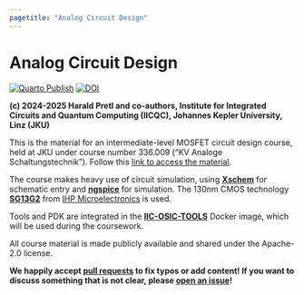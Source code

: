 ```yaml
---
pagetitle: "Analog Circuit Design"
---
```


# Analog Circuit Design

[![Quarto Publish](https://github.com/iic-jku/analog-circuit-design/actions/workflows/quarto-publish.yml/badge.svg?branch=main)](https://github.com/iic-jku/analog-circuit-design/actions/workflows/quarto-publish.yml)
[![DOI](https://zenodo.org/badge/830446772.svg)](https://doi.org/10.5281/zenodo.14387481)

**(c) 2024-2025 Harald Pretl and co-authors, Institute for Integrated Circuits and Quantum Computing (IICQC), Johannes Kepler University, Linz (JKU)**

This is the material for an intermediate-level MOSFET circuit design course, held at JKU under course number 336.009 ("KV Analoge Schaltungstechnik"). Follow this [link to access the material](analog_circuit_design.qmd).

The course makes heavy use of circuit simulation, using [**Xschem**](https://xschem.sourceforge.io) for schematic entry and [**ngspice**](https://ngspice.sourceforge.io) for simulation. The 130nm CMOS technology [**SG13G2**](https://github.com/IHP-GmbH/IHP-Open-PDK) from [IHP Microelectronics](https://www.ihp-microelectronics.com) is used.

Tools and PDK are integrated in the [**IIC-OSIC-TOOLS**](https://github.com/iic-jku/IIC-OSIC-TOOLS) Docker image, which will be used during the coursework.

All course material is made publicly available and shared under the Apache-2.0 license.

**We happily accept [pull requests](https://github.com/iic-jku/analog-circuit-design/pulls) to fix typos or add content! If you want to discuss something that is not clear, please [open an issue](https://github.com/iic-jku/analog-circuit-design/issues/new)!**
